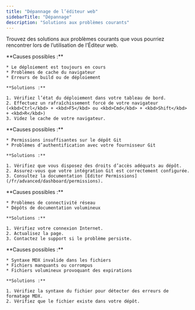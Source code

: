 ```yaml
---
title: "Dépannage de l’éditeur web"
sidebarTitle: "Dépannage"
description: "Solutions aux problèmes courants"
---
```


Trouvez des solutions aux problèmes courants que vous pourriez rencontrer lors de l’utilisation de l’Éditeur web.

<AccordionGroup>
  <Accordion title="Les modifications n’apparaissent pas après la publication">
    **Causes possibles :**

    * Le déploiement est toujours en cours
    * Problèmes de cache du navigateur
    * Erreurs de build ou de déploiement

    **Solutions :**

    1. Vérifiez l’état du déploiement dans votre tableau de bord.
    2. Effectuez un rafraîchissement forcé de votre navigateur (<kbd>Ctrl</kbd> + <kbd>F5</kbd> ou <kbd>Cmd</kbd> + <kbd>Shift</kbd> + <kbd>R</kbd>)
    3. Videz le cache de votre navigateur.
  </Accordion>

  <Accordion title="Erreurs d’autorisation lors de la publication">
    **Causes possibles :**

    * Permissions insuffisantes sur le dépôt Git
    * Problèmes d’authentification avec votre fournisseur Git

    **Solutions :**

    1. Vérifiez que vous disposez des droits d’accès adéquats au dépôt.
    2. Assurez-vous que votre intégration Git est correctement configurée.
    3. Consultez la documentation [Editor Permissions](/fr/advanced/dashboard/permissions).
  </Accordion>

  <Accordion title="Problèmes de chargement de l’éditeur">
    **Causes possibles :**

    * Problèmes de connectivité réseau
    * Dépôts de documentation volumineux

    **Solutions :**

    1. Vérifiez votre connexion Internet.
    2. Actualisez la page.
    3. Contactez le support si le problème persiste.
  </Accordion>

  <Accordion title="Les fichiers ne se chargent pas ou affichent des erreurs">
    **Causes possibles :**

    * Syntaxe MDX invalide dans les fichiers
    * Fichiers manquants ou corrompus
    * Fichiers volumineux provoquant des expirations

    **Solutions :**

    1. Vérifiez la syntaxe du fichier pour détecter des erreurs de formatage MDX.
    2. Vérifiez que le fichier existe dans votre dépôt.
  </Accordion>
</AccordionGroup>